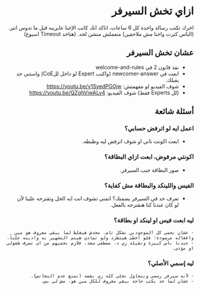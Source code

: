 
<div dir="rtl">

# ازاي تخش السيرفر

<Callout type="warning" emoji="⚠️">
     اخرك تكتب رسالة واحدة كل 6 ساعات، اتاكد انك كاتب الإحنا عايزينه قبل ما تدوس انتر. (الناس كترت واحنا مش ملاحقين)
</Callout>

<Callout type="warning" emoji="⚠️">
    متعملش منشن لحد. (هتاخد Timeout اسبوع)
</Callout>

##  عشان تخش السيرفر

- نفذ قانون 2 في welcome-and-rules
- ابعت في ⁠newcomer-answer (واكتب Expert  لو داخل للCoE) واستني حد يقبلك.
- شوف الفيديو لو مفهمتش: https://youtu.be/v1SyedPG0jw
- (لل Experts فقط) شوف الفيديو: https://youtu.be/QZghViwALv4

## أسئلة شائعة

### اعمل ايه لو اترفض حسابي؟

- ابعت اكونت تاني او شوف اترفض ليه وظبطه.

### اكونتي مرفوض، ابعت ازاي البطاقة؟

- صور البطاقة جنب السيرفر.

### الفيس واللينكد والبطاقة مش كفاية؟

- تعرف حد في السيرفر يضمنك؟ اتمني تشوف انت ايه الحل وتقترحه علينا لأن لو كان عندنا كنا هنقترحه بالفعل.

### ليه ابعت فيس او لينكد او بطاقة؟

    - عشان نحمي كل الموجودين بشكل تام. محدش هيغلط لما يبقي معروف هو مين وافعاله مرصودة؛ فلو اخطئ هيتطرد ولو تمادي هيتم التشهير به واذيته علناً.
    - عندنا ناس كبيرة وتقيلة زي د. مصطفي سعد، فلازم نحميهم من اي تصرف طفولي او مؤذي.

### ليه إسمي الأصلي؟

    - لأنه سيرفر رسمي وبنحاول نخلي كله زي بعضه (نمنع عدم التجانس).
    - عشان لما حد يكتب حاجة يبقي معروف للكل مين هو، مش لي بس.

</div>
